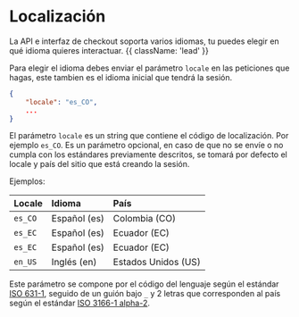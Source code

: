 # Localización

La API e interfaz de checkout soporta varios idiomas, tu puedes elegir en qué idioma quieres interactuar. {{ className: 'lead' }}

Para elegir el idioma debes enviar el parámetro `locale` en las peticiones que hagas, este tambien es el idioma inicial que tendrá la sesión.

```json
{
    "locale": "es_CO",
    ...
}
```

El parámetro `locale` es un string que contiene el código de localización. Por ejemplo `es_CO`.  Es un parámetro opcional, en caso de que no se envíe o no cumpla con los estándares previamente descritos, se tomará por defecto el locale y país del sitio que está creando la sesión.

Ejemplos:

| Locale  |  Idioma      | País                 |
|:--------|:-------------|:---------------------|
| `es_CO` | Español (es) |  Colombia (CO)       |
| `es_EC` | Español (es) |  Ecuador  (EC)       |
| `es_EC` | Español (es) |  Ecuador  (EC)       |
| `en_US` | Inglés  (en) |  Estados Unidos (US) |

Este parámetro se compone por el código del lenguaje según el estándar [ISO 631-1](https://en.wikipedia.org/wiki/List_of_ISO_639-1_codes), seguido de un guión bajo `_` y 2 letras que corresponden al país según el estándar [ISO 3166-1 alpha-2](https://es.wikipedia.org/wiki/ISO_3166-1#C%C3%B3digos_ISO_3166-1).